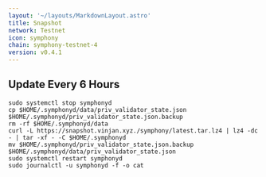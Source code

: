 ```yaml
---
layout: '~/layouts/MarkdownLayout.astro'
title: Snapshot
network: Testnet
icon: symphony
chain: symphony-testnet-4
version: v0.4.1
---
```

Update Every 6 Hours
---
```
sudo systemctl stop symphonyd
cp $HOME/.symphonyd/data/priv_validator_state.json $HOME/.symphonyd/priv_validator_state.json.backup
rm -rf $HOME/.symphonyd/data
curl -L https://snapshot.vinjan.xyz./symphony/latest.tar.lz4 | lz4 -dc - | tar -xf - -C $HOME/.symphonyd
mv $HOME/.symphonyd/priv_validator_state.json.backup $HOME/.symphonyd/data/priv_validator_state.json
sudo systemctl restart symphonyd
sudo journalctl -u symphonyd -f -o cat
```
